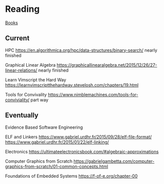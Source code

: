 = Reading =
[[Books]]

== Current ==

HPC
https://en.algorithmica.org/hpc/data-structures/binary-search/
nearly finished

Graphical Linear Algebra
https://graphicallinearalgebra.net/2015/12/26/27-linear-relations/
nearly finished

Learn Vimscript the Hard Way
https://learnvimscriptthehardway.stevelosh.com/chapters/19.html

Tools for Convivality
https://www.nimblemachines.com/tools-for-conviviality/
part way


== Eventually ==

Evidence Based Software Engineering

ELF and Linkers
https://www.gabriel.urdhr.fr/2015/09/28/elf-file-format/
https://www.gabriel.urdhr.fr/2015/01/22/elf-linking/

Electronics
https://ultimateelectronicsbook.com/#algebraic-approximations

Computer Graphics from Scratch
https://gabrielgambetta.com/computer-graphics-from-scratch/01-common-concepts.html

Foundations of Embedded Systems
https://f-of-e.org/chapter-00

